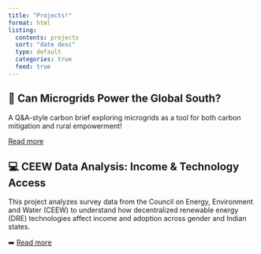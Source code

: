 ```yaml
---
title: "Projects!"
format: html
listing:
  contents: projects
  sort: "date desc"
  type: default
  categories: true
  feed: true
---
```


## 🔌 Can Microgrids Power the Global South?

A Q&A-style carbon brief exploring microgrids as a tool for both carbon mitigation and rural empowerment!

[Read more](projects/microgrids.qmd)

## 💻 CEEW Data Analysis: Income & Technology Access

This project analyzes survey data from the Council on Energy, Environment and Water (CEEW) to understand how decentralized renewable energy (DRE) technologies affect income and adoption across gender and Indian states.

➡️ [Read more](projects/ceew.qmd)

